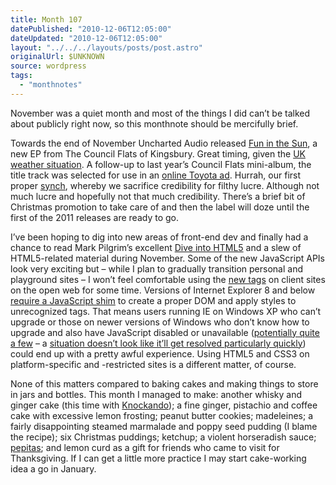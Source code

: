 ```yaml
---
title: Month 107
datePublished: "2010-12-06T12:05:00"
dateUpdated: "2010-12-06T12:05:00"
layout: "../../../layouts/posts/post.astro"
originalUrl: $UNKNOWN
source: wordpress
tags:
  - "monthnotes"
---
```


November was a quiet month and most of the things I did can’t be talked about publicly right now, so this monthnote should be mercifully brief.

Towards the end of November Uncharted Audio released [Fun in the Sun](http://unchartedaudio.com/releases/the-council-flats-of-kingsbury-fun-in-the-sun/), a new EP from The Council Flats of Kingsbury. Great timing, given the [UK weather situation](http://www.guardian.co.uk/uk/gallery/2010/nov/29/snow-chaos-fun-across-uk). A follow-up to last year’s Council Flats mini-album, the title track was selected for use in an [online Toyota ad](http://www.youtube.com/watch?v=JkcHN2HFLjk). Hurrah, our first proper [synch](http://en.wikipedia.org/wiki/Royalties#Synchronization_royalties), whereby we sacrifice credibility for filthy lucre. Although not much lucre and hopefully not that much credibility. There’s a brief bit of Christmas promotion to take care of and then the label will doze until the first of the 2011 releases are ready to go.

I’ve been hoping to dig into new areas of front-end dev and finally had a chance to read Mark Pilgrim’s excellent [Dive into HTML5](http://diveintohtml5.org/) and a slew of HTML5-related material during November. Some of the new JavaScript APIs look very exciting but – while I plan to gradually transition personal and playground sites – I won’t feel comfortable using the [new tags](http://dev.w3.org/html5/html4-differences/#new-elements) on client sites on the open web for some time. Versions of Internet Explorer 8 and below [require a JavaScript shim](http://diveintohtml5.org/semantics.html#unknown-elements) to create a proper DOM and apply styles to unrecognized tags. That means users running IE on Windows XP who can’t upgrade or those on newer versions of Windows who don’t know how to upgrade and also have JavaScript disabled or unavailable ([potentially quite a few](http://developer.yahoo.com/blogs/ydn/posts/2010/10/how-many-users-have-javascript-disabled/) – a [situation doesn’t look like it’ll get resolved particularly quickly](http://www.readwriteweb.com/archives/running_windows_xp_no_internet_explorer_9_for_you.php)) could end up with a pretty awful experience. Using HTML5 and CSS3 on platform-specific and -restricted sites is a different matter, of course.

None of this matters compared to baking cakes and making things to store in jars and bottles. This month I managed to make: another whisky and ginger cake (this time with [Knockando](http://en.wikipedia.org/wiki/Knockando)); a fine ginger, pistachio and coffee cake with excessive lemon frosting; peanut butter cookies; madeleines; a fairly disappointing steamed marmalade and poppy seed pudding (I blame the recipe); six Christmas puddings; ketchup; a violent horseradish sauce; [pepitas](http://mexicanfood.about.com/od/fiestaappetizers/r/pepitas.htm); and lemon curd as a gift for friends who came to visit for Thanksgiving. If I can get a little more practice I may start cake-working idea a go in January.
